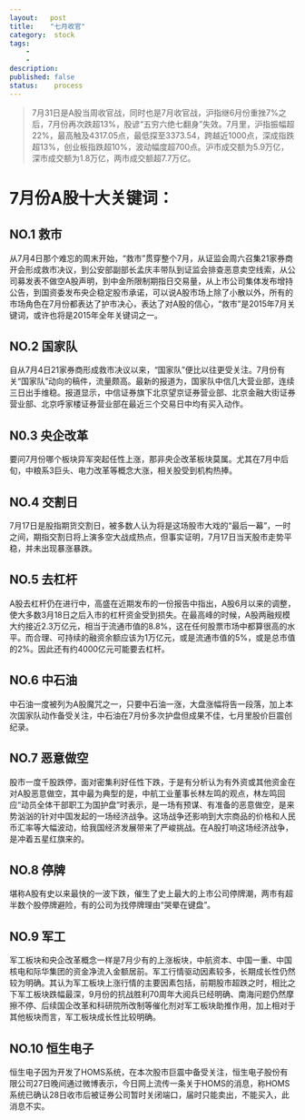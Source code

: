```yaml
---
layout:   post
title:    "七月收官"
category:  stock
tags:     
    -  
    -   
description: 
published: false
status:    process
---
```


> 7月31日是A股当周收官战，同时也是7月收官战，沪指继6月份重挫7%之后，7月份再次跌超13%，股谚“五穷六绝七翻身”失效。7月里，沪指振幅超22%，最高触及4317.05点，最低探至3373.54，跨越近1000点，深成指跌超13%，创业板指跌超10%，波动幅度超700点。沪市成交额为5.9万亿，深市成交额为1.8万亿，两市成交额超7.7万亿。

# 7月份A股十大关键词：

## NO.1 救市

从7月4日那个难忘的周末开始，“救市”贯穿整个7月，从证监会周六召集21家券商开会形成救市决议，到公安部副部长孟庆丰带队到证监会排查恶意卖空线索，从公司募发表不做空A股声明，到中金所限制期指日交易量，从上市公司集体发布增持公告，到国资委发布央企稳定股市承诺，可以说A股市场上除了小散以外，所有的市场角色在7月份都表达了护市决心，表达了对A股的信心，“救市”是2015年7月关键词，或许也将是2015年全年关键词之一。

## NO.2 国家队
自从7月4日21家券商形成救市决议以来，“国家队”便比以往更受关注。7月份有关“国家队”动向的稿件，流量颇高。最新的报道为，国家队中信几大营业部，连续三日出手维稳。报道显示，中信证券旗下北京望京证券营业部、北京金融大街证券营业部、北京呼家楼证券营业部在最近三个交易日中均有买入动作。

## N0.3 央企改革
要问7月份哪个板块异军突起任性上涨，那非央企改革板块莫属。尤其在7月中后旬，中粮系3巨头、电力改革等概念大涨，相关股受到机构热捧。

## NO.4 交割日
7月17日是股指期货交割日，被多数人认为将是这场股市大戏的“最后一幕”，一时之间，期指交割日将上演多空大战成热点，但事实证明，7月17日当天股市走势平稳，并未出现暴涨暴跌。

## NO.5 去杠杆
A股去杠杆仍在进行中，高盛在近期发布的一份报告中指出，A股6月以来的调整，使大多数3月18日之后入市的杠杆资金受到损失。在最高峰的时候，A股两融规模大约接近2.3万亿元，相当于流通市值的8.8%，这在任何股票市场中都算很高的水平。而合理、可持续的融资余额应该为1万亿元，或是流通市值的5%，或是总市值的2%。因此还有约4000亿元可能要去杠杆。

## NO.6 中石油
中石油一度被列为A股魔咒之一，只要中石油一涨，大盘涨幅将告一段落，加上本次国家队动作备受关注，中石油在7月份多次护盘但成果不佳，七月里股价巨震创纪录。

## NO.7 恶意做空
股市一度千股跌停，面对密集利好任性下跌，于是有分析认为有外资或其他资金在对A股恶意做空，其中最为典型的是，中航工业董事长林左鸣的观点，林左鸣回应“动员全体干部职工为国护盘”时表示，是一场有预谋、有准备的恶意做空，是来势汹汹的针对中国发起的一场经济战争。这场战争还影响到大宗商品的价格和人民币汇率等大幅波动，给我国经济发展带来了严峻挑战。在A股打响这场经济战争，是冲着五星红旗来的。

## NO.8 停牌
堪称A股有史以来最快的一波下跌，催生了史上最大的上市公司停牌潮，两市有超半数个股停牌避险，有的公司为找停牌理由“哭晕在键盘”。

## NO.9 军工
军工板块和央企改革概念一样是7月少有的上涨板块，中航资本、中国一重、中国核电和际华集团的资金净流入金额居前。军工行情驱动因素较多，长期成长性仍然较为明确。其认为军工板块上涨行情的主要因素包括，前期股市超跌之时，相比之下军工板块跌幅最深，9月份的抗战胜利70周年大阅兵已经明确、南海问题仍然摩擦不停、后续国企改革和科研院所改制等催化剂对军工板块助推作用，加上相对于其他板块而言，军工板块成长性比较明确。

## NO.10 恒生电子
恒生电子因为开发了HOMS系统，在本次股市巨震中备受关注，恒生电子股份有限公司27日晚间通过微博表示，今日网上流传一条关于HOMS的消息，称HOMS系统已确认28日收市后被证券公司暂时关闭端口，届时只能卖出，不能买入，此消息不实。
